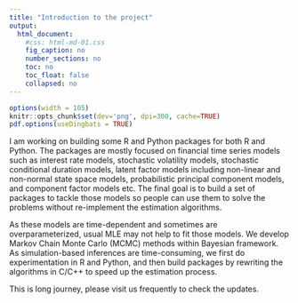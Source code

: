 ```yaml
---
title: "Introduction to the project"
output:
  html_document:
    #css: html-md-01.css
    fig_caption: no
    number_sections: no
    toc: no
    toc_float: false
    collapsed: no
---
```


```r
options(width = 105)
knitr::opts_chunk$set(dev='png', dpi=300, cache=TRUE)
pdf.options(useDingbats = TRUE)
```

I am working on building some R and Python packages for both R and Python. The packages are mostly focused on financial time series models such as interest rate models, stochastic volatility models, stochastic conditional duration models, latent factor models including non-linear and non-normal state space models, probabilistic principal component models, and component factor models etc. The final goal is to build a set of packages to tackle those models so people can use them to solve the problems without re-implement the estimation algorithms. 

As these models are time-dependent and sometimes are overparameterized, usual MLE may not help to fit those models. We develop Markov Chain Monte Carlo (MCMC) methods within Bayesian framework. As simulation-based inferences are time-consuming, we first do experimentation in R and Python, and then build packages by rewriting the algorithms in C/C++ to speed up the estimation process. 

This is long journey, please visit us frequently to check the updates.






